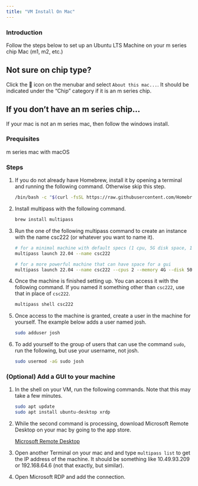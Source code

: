 ```yaml
---
title: "VM Install On Mac"
---
```


### Introduction

Follow the steps below to set up an Ubuntu LTS Machine on your m series chip Mac (m1, m2, etc.)

:::{.callout-tip}
# Not sure on chip type? 
Click the  icon on the menubar and select `About this mac...`. It should be indicated under the "Chip" category if it is an m series chip.
:::

:::{.callout-tip}
# If you don't have an m series chip...
If your mac is not an m series mac, then follow the windows install.
:::

### Prequisites

m series mac with macOS

### Steps

1. If you do not already have Homebrew, install it by opening a terminal and running the following command. Otherwise skip this step.

    ```sh
    /bin/bash -c "$(curl -fsSL https://raw.githubusercontent.com/Homebrew/install/HEAD/install.sh)"
    ```

2. Install multipass with the following command.

    ```sh
    brew install multipass
    ```

3. Run the one of the following multipass command to create an instance with the name csc222 (or whatever you want to name it).

    ```sh
    # for a minimal machine with default specs (1 cpu, 5G disk space, 1G memory, )
    multipass launch 22.04 --name csc222
    ```

    ```sh
    # for a more powerful machine that can have space for a gui
    multipass launch 22.04 --name csc222 --cpus 2 --memory 4G --disk 50G
    ```
    
4. Once the machine is finished setting up. You can access it with the following command. If you named it something other than `csc222`, use that in place of `csc222`.

    ```sh
    multipass shell csc222
    ```

5. Once access to the machine is granted, create a user in the machine for yourself. The example below adds a user named josh.

    ```sh
    sudo adduser josh
    ```

6. To add yourself to the group of users that can use the command `sudo`, run the following, but use your username, not josh.

    ```sh
    sudo usermod -aG sudo josh
    ```

### (Optional) Add a GUI to your machine

1. In the shell on your VM, run the following commands. Note that this may take a few minutes.

    ```sh
    sudo apt update
    sudo apt install ubuntu-desktop xrdp
    ```

2. While the second command is processing, download Microsoft Remote Desktop on your mac by going to the app store. 

    [Microsoft Remote Desktop](https://apps.apple.com/us/app/microsoft-remote-desktop/id1295203466?mt=12)

3. Open another Terminal on your mac and and type `multipass list` to get the IP address of the machine. It should be something like 10.49.93.209 or 192.168.64.6 (not that exactly, but similar).

4. Open Microsoft RDP and add the connection.